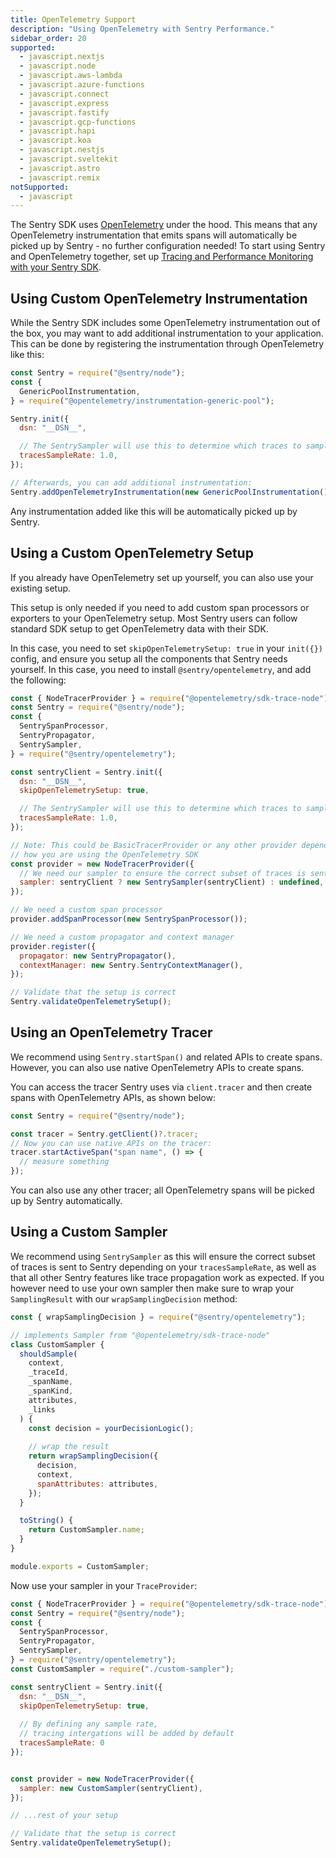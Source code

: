 ```yaml
---
title: OpenTelemetry Support
description: "Using OpenTelemetry with Sentry Performance."
sidebar_order: 20
supported:
  - javascript.nextjs
  - javascript.node
  - javascript.aws-lambda
  - javascript.azure-functions
  - javascript.connect
  - javascript.express
  - javascript.fastify
  - javascript.gcp-functions
  - javascript.hapi
  - javascript.koa
  - javascript.nestjs
  - javascript.sveltekit
  - javascript.astro
  - javascript.remix
notSupported:
  - javascript
---
```


The Sentry SDK uses [OpenTelemetry](https://opentelemetry.io/) under the hood. This means that any OpenTelemetry instrumentation that emits spans will automatically be picked up by Sentry - no further configuration needed! To start using Sentry and OpenTelemetry together, set up [Tracing and Performance Monitoring with your Sentry SDK](../).

## Using Custom OpenTelemetry Instrumentation

While the Sentry SDK includes some OpenTelemetry instrumentation out of the box, you may want to add additional instrumentation to your application. This can be done by registering the instrumentation through OpenTelemetry like this:

```js
const Sentry = require("@sentry/node");
const {
  GenericPoolInstrumentation,
} = require("@opentelemetry/instrumentation-generic-pool");

Sentry.init({
  dsn: "__DSN__",

  // The SentrySampler will use this to determine which traces to sample
  tracesSampleRate: 1.0,
});

// Afterwards, you can add additional instrumentation:
Sentry.addOpenTelemetryInstrumentation(new GenericPoolInstrumentation());
```

Any instrumentation added like this will be automatically picked up by Sentry.

## Using a Custom OpenTelemetry Setup

If you already have OpenTelemetry set up yourself, you can also use your existing setup.

<Note>

This setup is only needed if you need to add custom span processors or exporters to your OpenTelemetry setup. Most Sentry users can follow standard SDK setup to get OpenTelemetry data with their SDK.

</Note>

In this case, you need to set `skipOpenTelemetrySetup: true` in your `init({})` config, and ensure you setup all the
components that Sentry needs yourself. In this case, you need to install `@sentry/opentelemetry`, and add the following:

```js
const { NodeTracerProvider } = require("@opentelemetry/sdk-trace-node");
const Sentry = require("@sentry/node");
const {
  SentrySpanProcessor,
  SentryPropagator,
  SentrySampler,
} = require("@sentry/opentelemetry");

const sentryClient = Sentry.init({
  dsn: "__DSN__",
  skipOpenTelemetrySetup: true,

  // The SentrySampler will use this to determine which traces to sample
  tracesSampleRate: 1.0,
});

// Note: This could be BasicTracerProvider or any other provider depending on
// how you are using the OpenTelemetry SDK
const provider = new NodeTracerProvider({
  // We need our sampler to ensure the correct subset of traces is sent to Sentry
  sampler: sentryClient ? new SentrySampler(sentryClient) : undefined,
});

// We need a custom span processor
provider.addSpanProcessor(new SentrySpanProcessor());

// We need a custom propagator and context manager
provider.register({
  propagator: new SentryPropagator(),
  contextManager: new Sentry.SentryContextManager(),
});

// Validate that the setup is correct
Sentry.validateOpenTelemetrySetup();
```

## Using an OpenTelemetry Tracer

We recommend using `Sentry.startSpan()` and related APIs to create spans. However, you can also use native OpenTelemetry APIs to create spans.

You can access the tracer Sentry uses via `client.tracer` and then create spans with OpenTelemetry APIs, as shown below:

```js
const Sentry = require("@sentry/node");

const tracer = Sentry.getClient()?.tracer;
// Now you can use native APIs on the tracer:
tracer.startActiveSpan("span name", () => {
  // measure something
});
```

You can also use any other tracer; all OpenTelemetry spans will be picked up by Sentry automatically.

## Using a Custom Sampler

We recommend using `SentrySampler` as this will ensure the correct subset of traces is sent to Sentry depending on your `tracesSampleRate`, as well as that all other Sentry features like trace propagation work as expected.
If you however need to use your own sampler then make sure to wrap your `SamplingResult` with our `wrapSamplingDecision` method:

```js {filename: custom-sampler.js}
const { wrapSamplingDecision } = require("@sentry/opentelemetry");

// implements Sampler from "@opentelemetry/sdk-trace-node"
class CustomSampler {
  shouldSample(
    context,
    _traceId,
    _spanName,
    _spanKind,
    attributes,
    _links
  ) {
    const decision = yourDecisionLogic();
    
    // wrap the result
    return wrapSamplingDecision({
      decision,
      context,
      spanAttributes: attributes,
    });
  }

  toString() {
    return CustomSampler.name;
  }
}

module.exports = CustomSampler;

```

Now use your sampler in your `TraceProvider`:

```js {filename: instrument.js}
const { NodeTracerProvider } = require("@opentelemetry/sdk-trace-node");
const Sentry = require("@sentry/node");
const {
  SentrySpanProcessor,
  SentryPropagator,
  SentrySampler,
} = require("@sentry/opentelemetry");
const CustomSampler = require("./custom-sampler");

const sentryClient = Sentry.init({
  dsn: "__DSN__",
  skipOpenTelemetrySetup: true,
  
  // By defining any sample rate,
  // tracing intergations will be added by default
  tracesSampleRate: 0
});


const provider = new NodeTracerProvider({
  sampler: new CustomSampler(sentryClient),
});

// ...rest of your setup

// Validate that the setup is correct
Sentry.validateOpenTelemetrySetup();
```